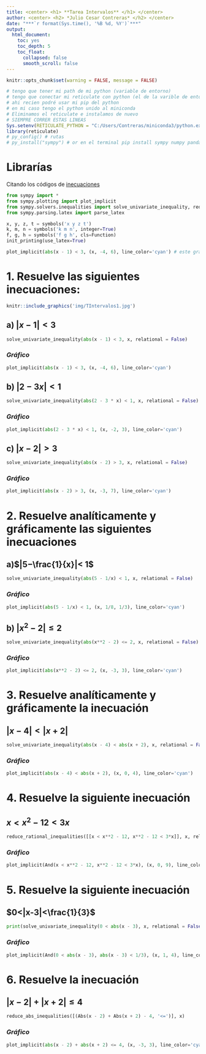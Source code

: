 ```yaml
---
title: <center> <h1> **Tarea Intervalos** </h1> </center>
author: <center> <h2> *Julio Cesar Contreras* </h2> </center>
date: "***`r format(Sys.time(), '%B %d, %Y')`***"
output:
  html_document:
    toc: yes
    toc_depth: 5
    toc_float:
      collapsed: false
      smooth_scroll: false
---
```


```r
knitr::opts_chunk$set(warning = FALSE, message = FALSE) 
```

```r
# tengo que tener mi path de mi python (variable de entorno)
# tengo que conectar mi reticulate con python (el de la varible de entorno)
# ahi recien podré usar mi pip del python
# en mi caso tengo el python unido al miniconda
# Eliminamos el reticulate e instalamos de nuevo
# SIEMPRE CORRER ESTAS LINEAS
Sys.setenv(RETICULATE_PYTHON = "C:/Users/Contreras/miniconda3/python.exe") # antes que todo
library(reticulate)
# py_config() # rutas
# py_install("sympy") # or en el terminal pip install sympy numpy pandas
```
# **Librarías**

Citando los códigos de [inecuaciones](https://colab.research.google.com/github/crdguez/aprendiendo_sympy/blob/master/inecuaciones.ipynb#scrollTo=iW7rNRG2PMFC)

```python
from sympy import *
from sympy.plotting import plot_implicit
from sympy.solvers.inequalities import solve_univariate_inequality, reduce_rational_inequalities, reduce_abs_inequality, reduce_abs_inequalities
from sympy.parsing.latex import parse_latex

x, y, z, t = symbols('x y z t')
k, m, n = symbols('k m n', integer=True)
f, g, h = symbols('f g h', cls=Function)
init_printing(use_latex=True)
```

```python
plot_implicit(abs(x - 1) < 3, (x, -4, 6), line_color='cyan') # este grafico no se mostrara
```

# **1. Resuelve las siguientes inecuaciones:**


```r
knitr::include_graphics('img/TIntervalos1.jpg')
```

## **a) $|x−1|<3$**

```python
solve_univariate_inequality(abs(x - 1) < 3, x, relational = False)
```
### ***Gráfico***

```python
plot_implicit(abs(x - 1) < 3, (x, -4, 6), line_color='cyan')
```


## **b) $|2−3x|<1$**


```python
solve_univariate_inequality(abs(2 - 3 * x) < 1, x, relational = False)
```
### ***Gráfico***

```python
plot_implicit(abs(2 - 3 * x) < 1, (x, -2, 3), line_color='cyan')
```

## **c) $|x−2|>3$**


```python
solve_univariate_inequality(abs(x - 2) > 3, x, relational = False)
```

### ***Gráfico***

```python
plot_implicit(abs(x - 2) > 3, (x, -3, 7), line_color='cyan')
```

# **2. Resuelve analíticamente y gráficamente las siguientes inecuaciones**

## **a)$|5−\frac{1}{x}|< 1$**

```python
solve_univariate_inequality(abs(5 - 1/x) < 1, x, relational = False)
```

### ***Gráfico***

```python
plot_implicit(abs(5 - 1/x) < 1, (x, 1/8, 1/3), line_color='cyan')
```

## **b) $|x^2−2| \le 2$**

```python
solve_univariate_inequality(abs(x**2 - 2) <= 2, x, relational = False)
```

### ***Gráfico***

```python
plot_implicit(abs(x**2 - 2) <= 2, (x, -3, 3), line_color='cyan')
```

# **3. Resuelve analíticamente y gráficamente la inecuación**

## **$|x-4| < |x+2|$**

```python
solve_univariate_inequality(abs(x - 4) < abs(x + 2), x, relational = False)
```

### ***Gráfico***

```python
plot_implicit(abs(x - 4) < abs(x + 2), (x, 0, 4), line_color='cyan')
```

# **4. Resuelve la siguiente inecuación**

## **$x< x^2 - 12 < 3x$**

```python
reduce_rational_inequalities([[x < x**2 - 12, x**2 - 12 < 3*x]], x, relational = False)
```

### ***Gráfico***

```python
plot_implicit(And(x < x**2 - 12, x**2 - 12 < 3*x), (x, 0, 9), line_color='cyan')
```

# **5. Resuelve la siguiente inecuación**

## **$0<|x-3|<\frac{1}{3}$**

```python
print(solve_univariate_inequality(0 < abs(x - 3), x, relational = False), "&", solve_univariate_inequality(abs(x - 3) < 1/3, x, relational = False))
```

### ***Gráfico***

```python
plot_implicit(And(0 < abs(x - 3), abs(x - 3) < 1/3), (x, 1, 4), line_color='cyan')
```

# **6. Resuelve la inecuación**

## **$|x-2| + |x+2| \le 4$**

```python
reduce_abs_inequalities([(Abs(x - 2) + Abs(x + 2) - 4, '<=')], x)
``` 

### ***Gráfico***

```python
plot_implicit(abs(x - 2) + abs(x + 2) <= 4, (x, -3, 3), line_color='cyan')
```





